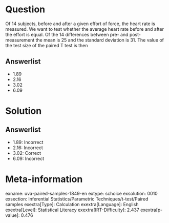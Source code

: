 Question
========

Of 14 subjects, before and after a given effort of force, the heart rate is measured. We want to test whether the average heart rate before and after the effort is equal. Of the 14 differences between pre- and post-measurement the mean is 25 and the standard deviation is 31. The value of the test size of the paired T test is then

Answerlist
----------

* 1.89
* 2.16
* 3.02
* 6.09

Solution
========

Answerlist
----------

* 1.89: Incorrect
* 2.16: Incorrect
* 3.02: Correct
* 6.09: Incorrect

Meta-information
================
exname: uva-paired-samples-1849-en
extype: schoice
exsolution: 0010
exsection: Inferential Statistics/Parametric Techniques/t-test/Paired samples
exextra[Type]: Calculation
exextra[Language]: English
exextra[Level]: Statistical Literacy
exextra[IRT-Difficulty]: 2.437
exextra[p-value]: 0.476
